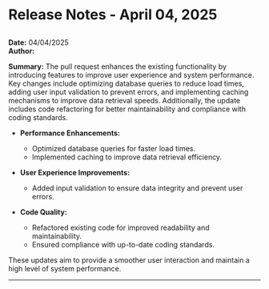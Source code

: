 # Release Notes - April 04, 2025



## 

**Date:** 04/04/2025  
**Author:**   

**Summary:**
The pull request enhances the existing functionality by introducing features to improve user experience and system performance. Key changes include optimizing database queries to reduce load times, adding user input validation to prevent errors, and implementing caching mechanisms to improve data retrieval speeds. Additionally, the update includes code refactoring for better maintainability and compliance with coding standards.

- **Performance Enhancements:**
  - Optimized database queries for faster load times.
  - Implemented caching to improve data retrieval efficiency.

- **User Experience Improvements:**
  - Added input validation to ensure data integrity and prevent user errors.

- **Code Quality:**
  - Refactored existing code for improved readability and maintainability.
  - Ensured compliance with up-to-date coding standards.

These updates aim to provide a smoother user interaction and maintain a high level of system performance.

---
